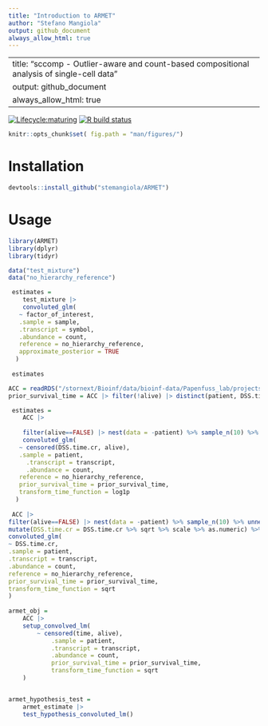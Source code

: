 ```yaml
---
title: "Introduction to ARMET"
author: "Stefano Mangiola"
output: github_document
always_allow_html: true
---
```

---
title: "sccomp - Outlier-aware and count-based compositional analysis of single-cell data"
output: github_document
always_allow_html: true
---

<!-- badges: start -->
[![Lifecycle:maturing](https://img.shields.io/badge/lifecycle-maturing-blue.svg)](https://www.tidyverse.org/lifecycle/#maturing) [![R build status](https://github.com/stemangiola/tidyseurat/workflows/R-CMD-check/badge.svg)](https://github.com/stemangiola/tidyseurat/actions/)
<!-- badges: end -->


```r
knitr::opts_chunk$set( fig.path = "man/figures/")
```

# Installation

```r
devtools::install_github("stemangiola/ARMET")
```

# Usage

```r
library(ARMET)
library(dplyr)
library(tidyr)
```

```r
data("test_mixture")
data("no_hierarchy_reference")

 estimates = 
 	test_mixture |>
	convoluted_glm(
   ~ factor_of_interest,
   .sample = sample,
   .transcript = symbol,
   .abundance = count,
   reference = no_hierarchy_reference, 
   approximate_posterior = TRUE
  )
 
 estimates
```

```r
ACC = readRDS("/stornext/Bioinf/data/bioinf-data/Papenfuss_lab/projects/mangiola.s/ARMET_dev/dev/armet_ACC_input.rds")
prior_survival_time = ACC |> filter(!alive) |> distinct(patient, DSS.time.cr) |> pull(DSS.time.cr)

 estimates = 
 	ACC |>
 	
 	filter(alive==FALSE) |> nest(data = -patient) %>% sample_n(10) %>% unnest(data) %>% 
	convoluted_glm(
   ~ censored(DSS.time.cr, alive),
   .sample = patient,
	 .transcript = transcript,
	 .abundance = count, 
   reference = no_hierarchy_reference,
   prior_survival_time = prior_survival_time,
   transform_time_function = log1p
  )
 
 ACC |>
filter(alive==FALSE) |> nest(data = -patient) %>% sample_n(10) %>% unnest(data) %>%
mutate(DSS.time.cr = DSS.time.cr %>% sqrt %>% scale %>% as.numeric) %>%
convoluted_glm(
~ DSS.time.cr,
.sample = patient,
.transcript = transcript,
.abundance = count,
reference = no_hierarchy_reference,
prior_survival_time = prior_survival_time,
transform_time_function = sqrt
)
 
armet_obj = 	
	ACC |>
	setup_convolved_lm(
		~ censored(time, alive),
			.sample = patient,
			.transcript = transcript,
			.abundance = count, 
			prior_survival_time = prior_survival_time, 
			transform_time_function = sqrt
	)


armet_hypothesis_test = 
	armet_estimate |>
	test_hypothesis_convoluted_lm()
```

